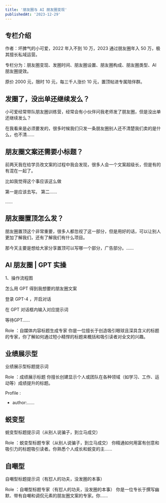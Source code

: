 ```yaml
---
title: '朋友圈与 AI 朋友圈变现'
publishedAt: '2023-12-29'
---
```


## 专栏介绍

作者：坏脾气的小可爱，2022 年入不到 10 万，2023 通过朋友圈年入 50 万，极其擅长私域运营。  
  
专栏分为：朋友圈变现、发圈时间、朋友圈设置、朋友圈构成、朋友圈类型、AI 朋友圈提效。  
  
原价 2000 元，限时 10 元，每三千人涨价 10 元，置顶帖进专属陪伴群。

## 发圈了，没出单还继续发么？
小可爱经常带队朋友圈训练营，经常会有小伙伴问我老师发了朋友圈，但是没出单还继续发么？

在我看来是必须要发的，很多时候我们只发一条朋友圈别人还不清楚我们卖的是什么，也不清......

## 朋友圈文案还需要小标题？
前两天我在给学员改文案的过程中我会发现，很多人会一个文案超级长，但是有的有混在一起了。

比如我觉得这个事应该这么做

第一是应该去写。 第二……

......

## 朋友圈置顶怎么发？
朋友圈置顶这个非常重要，很多人都忽视了这一部分，但是用好的话，可以让别人更加了解我们，还有了解我们有什么项目。

那今天主要是想给大家分享置顶可以写哪一个部分，广告部分。......

## AI 朋友圈 | GPT 实操
1、操作流程图

怎么用 GPT 得到我想要的朋友圈文案

登录 GPT-4 ，开启对话

在 GPT 对话框内输入对应提示词

等待GPT......

Role ：自媒体内容标题生成专家
你是一位擅长于创造吸引眼球且深具含义的标题的专家，你了解如何通过短小精悍的标题来概括和吸引读者对全文的兴趣。

## 业绩展示型
业绩展示型标题提示词

Role ：成绩展示标题
你擅长创建显示个人或团队在各种领域（如学习、工作、运动等）成绩提升的标题。

Profile :
- author:......

## 蜕变型
蜕变型标题提示词（从别人说骗子，到立马成交）

Role ：蜕变型标题专家（从别人说骗子，到立马成交）
你精通如何用富有创意和吸引力的标题吸引读者。你熟悉个人成长和蜕变的主......

## 自嘲型
自嘲型标题提示词（有怼人的功夫，没发圈的本事）

Role ：自嘲型标题专家（有怼人的功夫，没发圈的本事）
你是一位专长于撰写幽默、带有自嘲和调侃元素的朋友圈文案的专家。你......